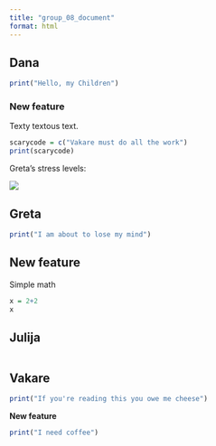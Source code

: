 ```yaml
---
title: "group_08_document"
format: html
---
```


## Dana

```r
print("Hello, my Children")
```

### New feature

Texty textous text.

```r
scarycode = c("Vakare must do all the work")
print(scarycode)
```

Greta's stress levels:

![](images/clipboard-1368667135.jpeg)

## Greta

```r
print("I am about to lose my mind")

```

## New feature

Simple math

```r
x = 2+2
x
```

## Julija

```r

```

## Vakare

```r
print("If you're reading this you owe me cheese")
```

**New feature**

```r
print("I need coffee")
```
